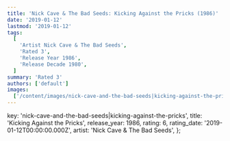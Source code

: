 ```yaml
---
title: 'Nick Cave & The Bad Seeds: Kicking Against the Pricks (1986)'
date: '2019-01-12'
lastmod: '2019-01-12'
tags:
  [
    'Artist Nick Cave & The Bad Seeds',
    'Rated 3',
    'Release Year 1986',
    'Release Decade 1980',
  ]
summary: 'Rated 3'
authors: ['default']
images:
  ['/content/images/nick-cave-and-the-bad-seeds|kicking-against-the-pricks.jpg']
---
```


  key: 'nick-cave-and-the-bad-seeds|kicking-against-the-pricks',
  title: 'Kicking Against the Pricks',
  release_year: 1986,
  rating: 6,
  rating_date: '2019-01-12T00:00:00.000Z',
  artist: 'Nick Cave & The Bad Seeds',
};

<MusicRating data={data} />
